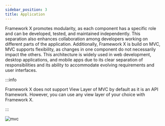 ```yaml
---
sidebar_position: 3
title: Application
---
```



Framework X promotes modularity, as each component has a specific role and can be developed, tested, and maintained independently. This separation also enhances collaboration among developers working on different parts of the application. Additionally, Framework X is build on MVC, MVC supports flexibility, as changes in one component do not necessarily impact the others. This architecture is widely used in web development, desktop applications, and mobile apps due to its clear separation of responsibilities and its ability to accommodate evolving requirements and user interfaces.

:::info

Framework X does not support View Layer of MVC by default as it is an API framework. However, you can use any view layer of your choice with Framework X.

:::

![mvc](/img/mvc_express.png)

<Support />
